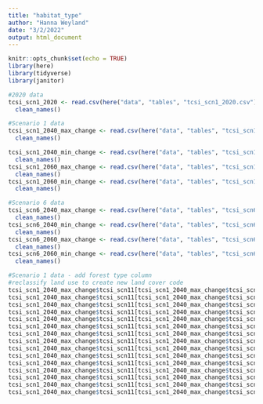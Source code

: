 ```yaml
---
title: "habitat_type"
author: "Hanna Weyland"
date: "3/2/2022"
output: html_document
---
```


```r
knitr::opts_chunk$set(echo = TRUE)
library(here)
library(tidyverse)
library(janitor)
```

```r
#2020 data 
tcsi_scn1_2020 <- read.csv(here("data", "tables", "tcsi_scn1_2020.csv")) %>% 
  clean_names()

#Scenario 1 data
tcsi_scn1_2040_max_change <- read.csv(here("data", "tables", "tcsi_scn1_2040_max.csv")) %>% 
  clean_names()

tcsi_scn1_2040_min_change <- read.csv(here("data", "tables", "tcsi_scn1_2040_min.csv")) %>% 
  clean_names()
tcsi_scn1_2060_max_change <- read.csv(here("data", "tables", "tcsi_scn1_2060_max.csv")) %>% 
  clean_names()
tcsi_scn1_2060_min_change <- read.csv(here("data", "tables", "tcsi_scn1_2060_min.csv")) %>% 
  clean_names()

#Scenario 6 data
tcsi_scn6_2040_max_change <- read.csv(here("data", "tables", "tcsi_scn6_2040_max.csv")) %>% 
  clean_names()
tcsi_scn6_2040_min_change <- read.csv(here("data", "tables", "tcsi_scn6_2040_min.csv")) %>% 
  clean_names()
tcsi_scn6_2060_max_change <- read.csv(here("data", "tables", "tcsi_scn6_2060_max.csv")) %>% 
  clean_names()
tcsi_scn6_2060_min_change <- read.csv(here("data", "tables", "tcsi_scn6_2060_min.csv")) %>% 
  clean_names()
```

```r
#Scenario 1 data - add forest type column 
#reclassify land use to create new land cover code
tcsi_scn1_2040_max_change$tcsi_scn11[tcsi_scn1_2040_max_change$tcsi_scn11 == 0] <- "non-forested"
tcsi_scn1_2040_max_change$tcsi_scn11[tcsi_scn1_2040_max_change$tcsi_scn11 == 1] <- "aspen"
tcsi_scn1_2040_max_change$tcsi_scn11[tcsi_scn1_2040_max_change$tcsi_scn11 == 2] <- "montane_hardwood"
tcsi_scn1_2040_max_change$tcsi_scn11[tcsi_scn1_2040_max_change$tcsi_scn11 == 3] <- "montane_riparian"
tcsi_scn1_2040_max_change$tcsi_scn11[tcsi_scn1_2040_max_change$tcsi_scn11 == 4] <- "white_fir"
tcsi_scn1_2040_max_change$tcsi_scn11[tcsi_scn1_2040_max_change$tcsi_scn11 == 5] <- "red_fir"
tcsi_scn1_2040_max_change$tcsi_scn11[tcsi_scn1_2040_max_change$tcsi_scn11 == 6] <- "jeffrey_pine"
tcsi_scn1_2040_max_change$tcsi_scn11[tcsi_scn1_2040_max_change$tcsi_scn11 == 7] <- "ponderosa_pine"
tcsi_scn1_2040_max_change$tcsi_scn11[tcsi_scn1_2040_max_change$tcsi_scn11 == 8] <- "douglas-fir"
tcsi_scn1_2040_max_change$tcsi_scn11[tcsi_scn1_2040_max_change$tcsi_scn11 == 9] <- "mixed_hardwood_conifer"
tcsi_scn1_2040_max_change$tcsi_scn11[tcsi_scn1_2040_max_change$tcsi_scn11 == 10] <- "lodgepole_pine"
tcsi_scn1_2040_max_change$tcsi_scn11[tcsi_scn1_2040_max_change$tcsi_scn11 == 11] <- "sierra_mixed_conifer"
tcsi_scn1_2040_max_change$tcsi_scn11[tcsi_scn1_2040_max_change$tcsi_scn11 == 12] <- "sierra_high_elevation_mixed_conifer"
tcsi_scn1_2040_max_change$tcsi_scn11[tcsi_scn1_2040_max_change$tcsi_scn11 == 13] <- "juniper"
tcsi_scn1_2040_max_change$tcsi_scn11[tcsi_scn1_2040_max_change$tcsi_scn11 == 14] <- "chapparal"
```


